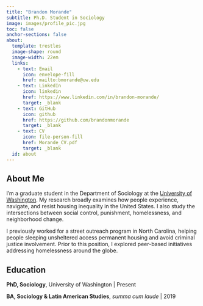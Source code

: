 ```yaml
---
title: "Brandon Morande"
subtitle: Ph.D. Student in Sociology
image: images/profile_pic.jpg
toc: false
anchor-sections: false
about:
  template: trestles
  image-shape: round
  image-width: 22em
  links:
    - text: Email
      icon: envelope-fill
      href: mailto:bmorande@uw.edu
    - text: LinkedIn
      icon: linkedin
      href: https://www.linkedin.com/in/brandon-morande/
      target: _blank
    - text: GitHub
      icon: github 
      href: https://github.com/brandonmorande
      target: _blank
    - text: CV
      icon: file-person-fill
      href: Morande_CV.pdf
      target: _blank
  id: about
---
```


::: {#about}

## About Me
I'm a graduate student in the Department of Sociology at the [University of Washington](https://soc.washington.edu/people/brandon-morande){target="_blank"}. My research broadly examines how people experience, navigate, and resist housing inequality in the United States. I also study the intersections between social control, punishment, homelessness, and neighborhood change.

I previously worked for a street outreach program in North Carolina, helping people sleeping unsheltered access permanent housing and avoid criminal justice involvement. Prior to this position, I explored peer-based initiatives addressing homelessness around the globe.

## Education

**PhD, Sociology**, University of Washington \| Present

**BA, Sociology & Latin American Studies**, *summa cum laude* \| 2019

:::
